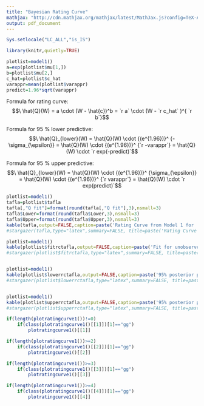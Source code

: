 ```yaml
---
title: "Bayesian Rating Curve"
mathjax: "http://cdn.mathjax.org/mathjax/latest/MathJax.js?config=TeX-AMS-MML_HTMLorMML"
output: pdf_document
---
```

```r
Sys.setlocale("LC_ALL","is_IS")
```

```r
library(knitr,quietly=TRUE)
```  
   
      
```r
plotlist=model1()
a=exp(plotlist$mu[1,])
b=plotlist$mu[2,]
c_hat=plotlist$c_hat
varappr=mean(plotlist$varappr)
predict=1.96*sqrt(varappr)
```

Formula for rating curve: $$\ \hat{Q}(W) = a \cdot (W - \hat{c})^b = `r a` \cdot (W - `r c_hat` )^{ `r b`}$$
    
Formula for 95 % lower predictive: $$\ \hat{Q}_{lower}(W) = \hat{Q}(W) \cdot {(e^{1.96})}^ {-\sigma_{\epsilon}} = \hat{Q}(W) \cdot {(e^{1.96})}^ {`r -varappr`} = \hat{Q}(W) \cdot `r exp(-predict)`$$

Formula for 95 % upper predictive: $$\ \hat{Q}_{lower}(W) = \hat{Q}(W) \cdot {(e^{1.96})}^ {\sigma_{\epsilon}} = \hat{Q}(W) \cdot {(e^{1.96})}^ {`r varappr`} = \hat{Q}(W) \cdot `r exp(predict)`$$

```r
plotlist=model1()
tafla=plotlist$tafla
tafla[,"Q fit"]=format(round(tafla[,"Q fit"],3),nsmall=3)
tafla$Lower=format(round(tafla$Lower,3),nsmall=3)
tafla$Upper=format(round(tafla$Upper,3),nsmall=3)
kable(tafla,output=FALSE,caption=paste('Rating Curve from Model 1 for ',input$name))
#stargazer(tafla,type="latex",summary=FALSE, title=paste('Rating Curve from Model 1 for ',input$name),header=FALSE,digits=3,digits.extra=3)
```
   
   
```r
plotlist=model1()
kable(plotlist$fitrctafla,output=FALSE,caption=paste('Fit for unobserved stages in',input$name))
#stargazer(plotlist$fitrctafla,type="latex",summary=FALSE, title=paste('Fit for unobserved stages in',input$name),header=FALSE,rownames = FALSE)
```

```r
```
   
```r
plotlist=model1()
kable(plotlist$lowerrctafla,output=FALSE,caption=paste('95% posterior predictive lower for unobserved stages in',input$name))
#stargazer(plotlist$lowerrctafla,type="latex",summary=FALSE, title=paste('95% posterior predictive lower for unobserved stages in',input$name),header=FALSE,rownames = FALSE)
```

```r
```

```r
plotlist=model1()
kable(plotlist$upperrctafla,output=FALSE,caption=paste('95% posterior predictive upper for unobserved stages in',input$name))
#stargazer(plotlist$upperrctafla,type="latex",summary=FALSE, title=paste('95% posterior predictive upper for unobserved stages in',input$name),header=FALSE,rownames = FALSE)
```

```r
if(length(plotratingcurve1())!=0)
    if(class(plotratingcurve1()[[1]])[1]=="gg")
        plotratingcurve1()[[1]]
```
   
   
```r
if(length(plotratingcurve1())>=2)
    if(class(plotratingcurve1()[[2]])[1]=="gg")
        plotratingcurve1()[[2]]
```
   
   
```r
if(length(plotratingcurve1())>=3)
    if(class(plotratingcurve1()[[3]])[1]=="gg")
        plotratingcurve1()[[3]]
```
   
   
```r
if(length(plotratingcurve1())>=4)
    if(class(plotratingcurve1()[[4]])[1]=="gg")
        plotratingcurve1()[[4]]
```
